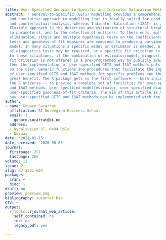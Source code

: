 ```yaml
---
title: User-Specified General-to-Specific and Indicator Saturation Methods
abstract: ' General-to-Specific (GETS) modelling provides a comprehensive, systematic
  and cumulative approach to modelling that is ideally suited for conditional forecasting
  and counterfactual analysis, whereas Indicator Saturation (ISAT) is a powerful and
  flexible approach to the detection and estimation of structural breaks (e.g. changes
  in parameters), and to the detection of outliers. To these ends, multi-path backwards
  elimination, single and multiple hypothesis tests on the coefficients, diagnostics
  tests and goodness-of-fit measures are combined to produce a parsimonious final
  model. In many situations a specific model or estimator is needed, a specific set
  of diagnostics tests may be required, or a specific fit criterion is preferred.
  In these situations, if the combination of estimator/model, diagnostics tests and
  fit criterion is not offered in a pre-programmed way by publicly available software,
  then the implementation of user-specified GETS and ISAT methods puts a large programming-burden
  on the user. Generic functions and procedures that facilitate the implementation
  of user-specified GETS and ISAT methods for specific problems can therefore be of
  great benefit. The R package gets is the first software -- both inside and outside
  the R universe -- to provide a complete set of facilities for user-specified GETS
  and ISAT methods: User-specified model/estimator, user-specified diagnostics and
  user-specified goodness-of-fit criteria. The aim of this article is to illustrate
  how user-specified GETS and ISAT methods can be implemented with the R package gets. '
author:
- name: Genaro Sucarrat
  affiliation: BI Norwegian Business School
  email: |
    genaro.sucarrat@bi.no
  address:
  - Nydalsveien 37, 0484 Oslo
  - Norway
date: '2021-01-15'
date_received: '2020-06-03'
journal:
  firstpage: 251
  lastpage: 265
volume: 12
issue: 2
slug: RJ-2021-024
packages:
  cran: ~
  bioc: ~
draft: no
preview: preview.png
bibliography: sucarrat.bib
CTV: ~
output:
  rjtools::rjournal_web_article:
    self_contained: no
    toc: no
    legacy_pdf: yes

---
```

